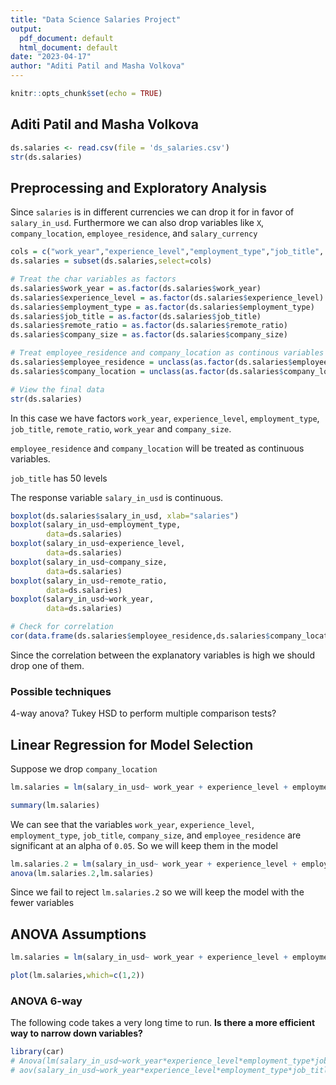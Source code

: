 ```yaml
---
title: "Data Science Salaries Project"
output:
  pdf_document: default
  html_document: default
date: "2023-04-17"
author: "Aditi Patil and Masha Volkova"
---
```


```r
knitr::opts_chunk$set(echo = TRUE)
```

## Aditi Patil and Masha Volkova 

```r
ds.salaries <- read.csv(file = 'ds_salaries.csv')
str(ds.salaries)
```

## Preprocessing and Exploratory Analysis
Since `salaries` is in different currencies we can drop it for in favor of `salary_in_usd`. Furthermore we can also drop variables like `X`, `company_location`, `employee_residence`, and `salary_currency`
```r
cols = c("work_year","experience_level","employment_type","job_title", "remote_ratio", "company_size","employee_residence", "company_location","salary_in_usd")
ds.salaries = subset(ds.salaries,select=cols)

# Treat the char variables as factors
ds.salaries$work_year = as.factor(ds.salaries$work_year)
ds.salaries$experience_level = as.factor(ds.salaries$experience_level)
ds.salaries$employment_type = as.factor(ds.salaries$employment_type)
ds.salaries$job_title = as.factor(ds.salaries$job_title)
ds.salaries$remote_ratio = as.factor(ds.salaries$remote_ratio)
ds.salaries$company_size = as.factor(ds.salaries$company_size)

# Treat employee_residence and company_location as continous variables
ds.salaries$employee_residence = unclass(as.factor(ds.salaries$employee_residence))
ds.salaries$company_location = unclass(as.factor(ds.salaries$company_location))

# View the final data
str(ds.salaries)
```

In this case we have factors `work_year`, `experience_level`, `employment_type`, `job_title`, `remote_ratio`, `work_year` and `company_size`.

`employee_residence` and `company_location` will be treated as continuous variables.

`job_title` has 50 levels

The response variable `salary_in_usd` is continuous.

```r
boxplot(ds.salaries$salary_in_usd, xlab="salaries")
boxplot(salary_in_usd~employment_type,
        data=ds.salaries)
boxplot(salary_in_usd~experience_level,
        data=ds.salaries)
boxplot(salary_in_usd~company_size,
        data=ds.salaries)
boxplot(salary_in_usd~remote_ratio,
        data=ds.salaries)
boxplot(salary_in_usd~work_year,
        data=ds.salaries)
```

```r
# Check for correlation
cor(data.frame(ds.salaries$employee_residence,ds.salaries$company_location))
```
Since the correlation between the explanatory variables is high we should drop one of them. 

### Possible techniques
4-way anova?
Tukey HSD to perform multiple comparison tests?

## Linear Regression for Model Selection
Suppose we drop `company_location`
```r
lm.salaries = lm(salary_in_usd~ work_year + experience_level + employment_type + job_title + remote_ratio + employee_residence + company_size, data = ds.salaries)

summary(lm.salaries)
```
We can see that the variables `work_year`, `experience_level`, `employment_type`, `job_title`, `company_size`, and `employee_residence` are significant at an alpha of `0.05`. So we will keep them in the model
```r
lm.salaries.2 = lm(salary_in_usd~ work_year + experience_level + employment_type + job_title + employee_residence  + company_size, data = ds.salaries)
anova(lm.salaries.2,lm.salaries)
```
Since we fail to reject `lm.salaries.2` so we will keep the model with the fewer variables 

## ANOVA Assumptions
```r
lm.salaries = lm(salary_in_usd~ work_year + experience_level + employment_type + job_title + employee_residence + company_size, data = ds.salaries)

plot(lm.salaries,which=c(1,2))

```

### ANOVA 6-way
The following code takes a very long time to run. **Is there a more efficient way to narrow down variables?**
```r
library(car)
# Anova(lm(salary_in_usd~work_year*experience_level*employment_type*job_title*employee_residence* company_size,data=ds.salaries), type=2)
# aov(salary_in_usd~work_year*experience_level*employment_type*job_title*employee_residence* company_size,data=ds.salaries)
```




